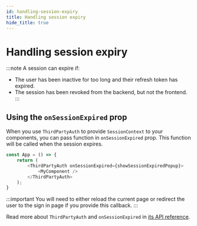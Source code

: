 ```yaml
---
id: handling-session-expiry
title: Handling session expiry
hide_title: true
---
```



# Handling session expiry

:::note
A session can expire if:
- The user has been inactive for too long and their refresh token has expired.
- The session has been revoked from the backend, but not the frontend.
:::


## Using the `onSessionExpired` prop
When you use `ThirdPartyAuth` to provide `SessionContext` to your components,
you can pass function in `onSessionExpired` prop. This function will be called when the session expires.

<FrontendSDKTabs>
<TabItem value="reactjs">

```js
const App = () => {
    return (
        <ThirdPartyAuth onSessionExpired={showSessionExpiredPopup}>
            <MyComponent />
        </ThirdPartyAuth>
    );
}
```
</TabItem>
</FrontendSDKTabs>

:::important
You will need to either reload the current page or redirect the user to the sign in page if you provide this callback.
:::

Read more about `ThirdPartyAuth` and `onSessionExpired` in [its API reference](/docs/auth-react/docs/thirdparty/third-party-auth).
